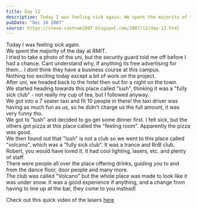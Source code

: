 ```yaml
---
title: Day 12
description: Today I was feeling sick again. We spent the majority of the day at RMIT. I tried to take a photo of the uni, but the security guard told me...
pubDate: "Dec 18 2007"
source: https://steve-vietnam2007.blogspot.com/2007/12/day-12.html
---
```


Today I was feeling sick again.  
We spent the majority of the day at RMIT.  
I tried to take a photo of the uni, but the security guard told me off before I had a chance. Cant understand why, if anything its free advertising for them... I dont think they have a business course at this campus.  
Nothing too exciting today except a bit of work on the project.  
After uni, we headed back to the hotel then out for a night on the town.  
We started heading towards this place called "lush", thinking it was a "fully sick club" - not really my cup of tea, but I followed anyway.  
We got into a 7 seater taxi and fit 10 people in there! the taxi driver was having as much fun as us, so he didn't charge us the full amount, it was very funny tho.  
We got to "lush" and decided to go get some dinner first. I felt sick, but the others got pizza at this place called the "feeling room". Apparently the pizza was good.  
We then found out that "lush" is not a club so we went to this place called "volcano", which was a "fully sick club". It was a trance and RnB club, Robert, you would have loved it. It had cool lighting, lasers, etc. and plenty of staff.  
There were people all over the place offering drinks, guiding you to and from the dance floor, door people and many more.  
The club was called "Volcano" but the whole place was made to look like it was under snow. It was a good experience if anything, and a change from having to line up at the bar, they come to you instead!

Check out this quick video of the lasers [here](http://s215.photobucket.com/albums/cc102/llanzafa/?action=view&current=volcano-vietnam.flv)
